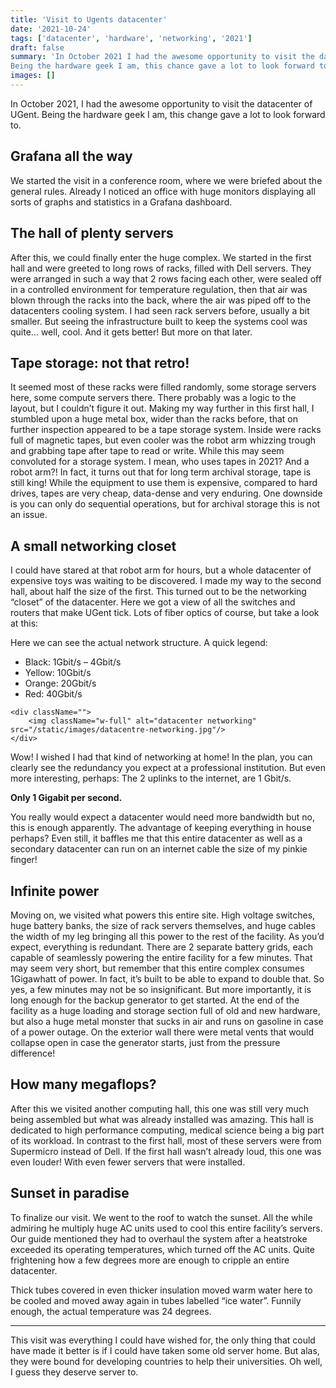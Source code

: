 ```yaml
---
title: 'Visit to Ugents datacenter'
date: '2021-10-24'
tags: ['datacenter', 'hardware', 'networking', '2021']
draft: false
summary: 'In October 2021 I had the awesome opportunity to visit the datacenter of UGent.
Being the hardware geek I am, this chance gave a lot to look forward to.'
images: []
---
```


In October 2021, I had the awesome opportunity to visit the datacenter of UGent.
Being the hardware geek I am, this change gave a lot to look forward to.

## Grafana all the way

We started the visit in a conference room, where we were briefed about the general rules.
Already I noticed an office with huge monitors displaying all sorts of graphs and statistics in a Grafana dashboard.

## The hall of plenty servers

After this, we could finally enter the huge complex.
We started in the first hall and were greeted to long rows of racks, filled with Dell servers.
They were arranged in such a way that 2 rows facing each other,
were sealed off in a controlled environment for temperature regulation,
then that air was blown through the racks into the back, where the air was piped off to the datacenters cooling system.
I had seen rack servers before, usually a bit smaller.
But seeing the infrastructure built to keep the systems cool was quite… well, cool. And it gets better!
But more on that later.

## Tape storage: not that retro!

It seemed most of these racks were filled randomly, some storage servers here, some compute servers there.
There probably was a logic to the layout, but I couldn’t figure it out.
Making my way further in this first hall, I stumbled upon a huge metal box, wider than the racks before,
that on further inspection appeared to be a tape storage system. Inside were racks full of magnetic tapes,
but even cooler was the robot arm whizzing trough and grabbing tape after tape to read or write.
While this may seem convoluted for a storage system. I mean, who uses tapes in 2021? And a robot arm?! In fact,
it turns out that for long term archival storage, tape is still king! While the equipment to use them is expensive,
compared to hard drives, tapes are very cheap, data-dense and very enduring.
One downside is you can only do sequential operations, but for archival storage this is not an issue.

## A small networking closet

<div className="grid grid-cols-2 sd:grid-cols-1">
    <div>
        <p>
            I could have stared at that robot arm for hours, but a whole datacenter of expensive toys was waiting to be discovered.
            I made my way to the second hall, about half the size of the first.
            This turned out to be the networking “closet” of the datacenter.
            Here we got a view of all the switches and routers that make UGent tick.
            Lots of fiber optics of course, but take a look at this:
        </p>
        <p>
            Here we can see the actual network structure. A quick legend:
            <ul>
                <li>Black: 1Gbit/s – 4Gbit/s</li>
                <li>Yellow: 10Gbit/s</li>
                <li>Orange: 20Gbit/s</li>
                <li>Red: 40Gbit/s</li>
            </ul>
        </p>
    </div>

    <div className="">
        <img className="w-full" alt="datacenter networking" src="/static/images/datacentre-networking.jpg"/>
    </div>

</div>
Wow! I wished I had that kind of networking at home!
In the plan, you can clearly see the redundancy you expect at a professional institution.
But even more interesting, perhaps: The 2 uplinks to the internet, are 1 Gbit/s.

**Only 1 Gigabit per second.**

You really would expect a datacenter would need more bandwidth but no, this is enough apparently.
The advantage of keeping everything in house perhaps?
Even still, it baffles me that this entire datacenter as well as a secondary datacenter can run on an internet cable the size of my pinkie finger!

## Infinite power

Moving on, we visited what powers this entire site. High voltage switches,
huge battery banks, the size of rack servers themselves,
and huge cables the width of my leg bringing all this power to the rest of the facility.
As you’d expect, everything is redundant. There are 2 separate battery grids, each capable of seamlessly powering the entire facility for a few minutes.
That may seem very short, but remember that this entire complex consumes 1Gigawhatt of power.
In fact, it’s built to be able to expand to double that. So yes, a few minutes may not be so insignificant.
But more importantly, it is long enough for the backup generator to get started.
At the end of the facility as a huge loading and storage section full of old and new hardware,
but also a huge metal monster that sucks in air and runs on gasoline in case of a power outage.
On the exterior wall there were metal vents that would collapse open in case the generator starts, just from the pressure difference!

## How many megaflops?

After this we visited another computing hall, this one was still very much being assembled but what was already installed was amazing.
This hall is dedicated to high performance computing, medical science being a big part of its workload. In contrast to the first hall,
most of these servers were from Supermicro instead of Dell. If the first hall wasn’t already loud, this one was even louder!
With even fewer servers that were installed.

## Sunset in paradise

To finalize our visit. We went to the roof to watch the sunset. All the while admiring he multiply huge AC units used to cool this entire facility’s servers.
Our guide mentioned they had to overhaul the system after a heatstroke exceeded its operating temperatures, which turned off the AC units. Quite frightening how
a few degrees more are enough to cripple an entire datacenter.

Thick tubes covered in even thicker insulation moved warm water here to be cooled and moved away again in tubes labelled “ice water”.
Funnily enough, the actual temperature was 24 degrees.

---

This visit was everything I could have wished for, the only thing that could have made it better is if I could have taken some old server home.
But alas, they were bound for developing countries to help their universities. Oh well, I guess they deserve server to.
